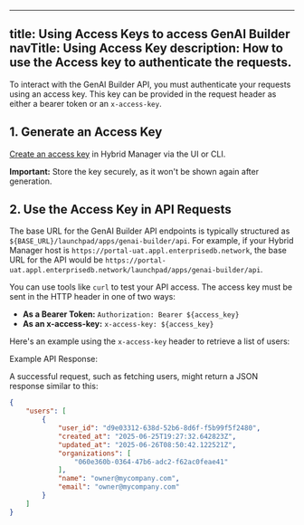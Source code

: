 ---
title: Using Access Keys to access GenAI Builder
navTitle: Using Access Key
description: How to use the Access key to authenticate the requests.
----

To interact with the GenAI Builder API, you must authenticate your requests using an access key. This key can be provided in the request header as either a bearer token or an `x-access-key`.

## 1. Generate an Access Key

[Create an access key](access_key.mdx) in Hybrid Manager via the UI or CLI.

**Important:** Store the key securely, as it won't be shown again after generation.

## 2. Use the Access Key in API Requests

The base URL for the GenAI Builder API endpoints is typically structured as `${BASE_URL}/launchpad/apps/genai-builder/api`. For example, if your Hybrid Manager host is `https://portal-uat.appl.enterprisedb.network`, the base URL for the API would be `https://portal-uat.appl.enterprisedb.network/launchpad/apps/genai-builder/api`.

You can use tools like `curl` to test your API access. The access key must be sent in the HTTP header in one of two ways:

- **As a Bearer Token:** `Authorization: Bearer ${access_key}`
- **As an x-access-key:** `x-access-key: ${access_key}`

Here's an example using the `x-access-key` header to retrieve a list of users:

Example API Response:

A successful request, such as fetching users, might return a JSON response similar to this:

```JSON
{
    "users": [
        {
            "user_id": "d9e03312-638d-52b6-8d6f-f5b99f5f2480",
            "created_at": "2025-06-25T19:27:32.642823Z",
            "updated_at": "2025-06-26T08:50:42.122521Z",
            "organizations": [
                "060e360b-0364-47b6-adc2-f62ac0feae41"
            ],
            "name": "owner@mycompany.com",
            "email": "owner@mycompany.com"
        }
    ]
}
```